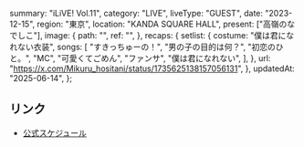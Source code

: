   summary: "iLiVE! Vol.11",
  category: "LIVE",
  liveType: "GUEST",
  date: "2023-12-15",
  region: "東京",
  location: "KANDA SQUARE HALL",
  present: ["高嶺のなでしこ"],
  image: {
    path: "",
    ref: "",
  },
  recaps: {
    setlist: {
      costume: "僕は君になれない衣装",
      songs: [
        "すきっちゅーの！",
        "男の子の目的は何？",
        "初恋のひと。",
        "MC",
        "可愛くてごめん",
        "ファンサ",
        "僕は君になれない",
      ],
    },
    url: "https://x.com/Mikuru_hositani/status/1735625138157056131",
  },
  updatedAt: "2025-06-14",
};

## リンク

- [公式スケジュール](https://takanenonadeshiko.jp/?p=1453)
